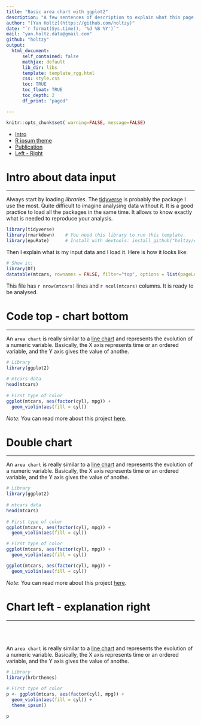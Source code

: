 ```yaml
---
title: "Basic area chart with ggplot2"
description: "A few sentences of description to explain what this page is <a href='https://www.google.com'>gonna be about</a> mate."
author: "[Yan Holtz](https://github.com/holtzy)"
date: "`r format(Sys.time(), '%d %B %Y')`"
mail: "yan.holtz.data@gmail.com"
github: "holtzy"
output:
  html_document:
      self_contained: false    
      mathjax: default
      lib_dir: libs
      template: template_rgg.html
      css: style.css
      toc: TRUE
      toc_float: TRUE
      toc_depth: 2
      df_print: "paged"

---
```



```r
knitr::opts_chunk$set( warning=FALSE, message=FALSE)
```

<!-- Table of content?-->
<div>
<nav class="col-sm-3 col-4" id="myScrollspy">
<ul class="nav nav-pills flex-column">
<li class="nav-item">
<a class="nav-link active" href="#intro">Intro</a>
</li>
<li class="nav-item">
<a class="nav-link" href="#ipsum">R ipsum theme</a>
</li>
<li class="nav-item">
<a class="nav-link" href="#publication">Publication</a>
</li>
<li class="nav-item">
<a class="nav-link" href="#leftright">Left - Right</a>
</li>
</ul>
</nav>
</div>
<!-- ========= -->


<div class="container">




# Intro about data input {#intro}
***

Always start by loading *libraries*. The [tidyverse](https://www.tidyverse.org) is probably the package I use the most. Quite difficult to imagine analysing data without it. It is a good practice to load all the packages in the same time. It allows to know exactly what is needed to reproduce your analysis.
```r
library(tidyverse)
library(rmarkdown)    # You need this library to run this template.
library(epuRate)      # Install with devtools: install_github("holtzy/epuRate", force=TRUE)
```

Then I explain what is my input data and I load it. Here is how it looks like:
```r
# Show it:
library(DT)
datatable(mtcars, rownames = FALSE, filter="top", options = list(pageLength = 5, scrollX=T) )
```

This file has `r nrow(mtcars)` lines and `r ncol(mtcars)` columns. It is ready to be analysed.





# Code top - chart bottom
***

An `area chart` is really similar to a [line chart](https://www.data-to-viz.com/graph/line.html) and represents the evolution of a numeric variable. Basically, the X axis represents time or an ordered variable, and the Y axis gives the value of anothe.

```r
# Library
library(ggplot2)
 
# mtcars data
head(mtcars)
 
# First type of color
ggplot(mtcars, aes(factor(cyl), mpg)) + 
  geom_violin(aes(fill = cyl))
```

*Note*: You can read more about this project [here](https://www.data-to-viz.com/story/TwoNumOrdered.html).




# Double chart
***

An `area chart` is really similar to a [line chart](https://www.data-to-viz.com/graph/line.html) and represents the evolution of a numeric variable. Basically, the X axis represents time or an ordered variable, and the Y axis gives the value of anothe.

```r
# Library
library(ggplot2)
 
# mtcars data
head(mtcars)
 
# First type of color
ggplot(mtcars, aes(factor(cyl), mpg)) + 
  geom_violin(aes(fill = cyl))

# First type of color
ggplot(mtcars, aes(factor(cyl), mpg)) + 
  geom_violin(aes(fill = cyl))

ggplot(mtcars, aes(factor(cyl), mpg)) + 
  geom_violin(aes(fill = cyl))
```

*Note*: You can read more about this project [here](https://www.data-to-viz.com/story/TwoNumOrdered.html).







# Chart left - explanation right {#leftright}
***

<div class = "row">
  
<div class = "col-md-5">
<br><br><br>An `area chart` is really similar to a [line chart](https://www.data-to-viz.com/graph/line.html) and represents the evolution of a numeric variable. Basically, the X axis represents time or an ordered variable, and the Y axis gives the value of anothe.

```r
# Library
library(hrbrthemes)
 
# First type of color
p <- ggplot(mtcars, aes(factor(cyl), mpg)) + 
  geom_violin(aes(fill = cyl)) +
  theme_ipsum()
```

</div>

<div class = "col-md-7">
```r
p
```
</div>
</div>







